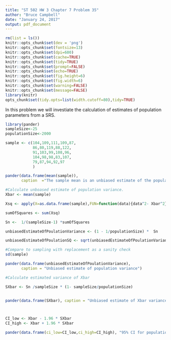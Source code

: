 ```yaml
---
title: "ST 502 HW 3 Chapter 7 Problem 35"
author: "Bruce Campbell"
date: "January 24, 2017"
output: pdf_document
---
```


```r
rm(list = ls())
knitr::opts_chunk$set(dev = 'png')
knitr::opts_chunk$set(fontsize=13)
knitr::opts_chunk$set(dpi=600)
knitr::opts_chunk$set(cache=TRUE)
knitr::opts_chunk$set(tidy=TRUE)
knitr::opts_chunk$set(prompt=FALSE)
knitr::opts_chunk$set(echo=TRUE)
knitr::opts_chunk$set(fig.height=6)
knitr::opts_chunk$set(fig.width=6)
knitr::opts_chunk$set(warning=FALSE)
knitr::opts_chunk$set(message=FALSE)
library(knitr)
opts_chunk$set(tidy.opts=list(width.cutoff=80),tidy=TRUE)
```

In this problem we will investiate the calculation of estimates of population parameters from a SRS. 


```r
library(pander)
sampleSize<-25
populationSize<-2000

sample <- c(104,109,111,109,87,
            86,80,119,88,122,
            91,103,99,108,96,
            104,98,98,83,107,
            79,87,94,92,97
            )

pander(data.frame(mean(sample)),
       caption  ="The sample mean is an unbiased estimate of the population mean")

#Calculate unboased estimate of population variance.
Xbar <- mean(sample)

Xsq <- apply(X=as.data.frame(sample),FUN=function(data){data^2- Xbar^2},MARGIN = 1)

sumOfSquares <- sum(Xsq)

Sn <-  1/(sampleSize-1) *sumOfSquares

unbiasedEstimateOfPoulationVariance <- (1 - 1/populationSize) *  Sn

unbiasedEstimateOfPoulationSQ <- sqrt(unbiasedEstimateOfPoulationVariance)

#Compare to sampling with replacement as a sanity check
sd(sample)

pander(data.frame(unbiasedEstimateOfPoulationVariance), 
       caption = "Unbiased estimate of population variance")

#Calculate estimated variance of Xbar

SXbar <- Sn /sampleSize * (1- sampleSize/populationSize)


pander(data.frame(SXbar), caption = "Unbiased estimate of Xbar variance")



CI_low <- Xbar - 1.96 * SXbar
CI_high <- Xbar + 1.96 * SXbar

pander(data.frame(ci_low=CI_low,ci_high=CI_high), "95% CI for population mean based on SRS" )

```